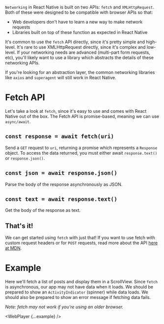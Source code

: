 

`Networking` in React Native is built on two APIs: `fetch` and `XMLHttpRequest`. Both of these were designed to be compatible with browser APIs so that:

- Web developers don't have to learn a new way to make network requests
- Libraries built on top of these function as expected in React Native

It's common to use the `fetch` API directly, since it's pretty simple and high-level. It's rare to use XMLHttpRequest directly, since it's complex and low-level. If your networking needs are advanced (multi-part form requests, etc), you'll likely want to use a library which abstracts the details of these networking APIs.

If you're looking for an abstraction layer, the common networking libraries like `axios` and `superagent` will still work in React Native.

# Fetch API

Let's take a look at `fetch`, since it's easy to use and comes with React Native out of the box. The Fetch API is promise-based, meaning we can use `async/await`.

## **`const response = await fetch(uri)`**

Send a `GET` request to `uri`, returning a promise which represents a `Response` object. To access the data returned, you must either await `response.text()` or `response.json()`.

## **`const json = await response.json()`**

Parse the body of the response asynchronously as JSON.

## **`const text = await response.text()`**

Get the body of the response as text.

## That's it!

We can get started using `fetch` with just that! If you want to use fetch with custom request headers or for `POST` requests, read more about the API [here at MDN](https://developer.mozilla.org/en-US/docs/Web/API/Fetch_API/Using_Fetch).

# Example

Here we'll fetch a list of posts and display them in a ScrollView. Since `fetch` is asynchronous, our app may not have data when it loads. We should be prepared to show an `ActivityIndicator` (spinner) while data loads. We should also be prepared to show an error message if fetching data fails.

_Note: fetch may not work if you're using an older browser._

<WebPlayer {...example} />
